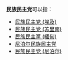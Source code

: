 '''民族民主党'''可以指：
* [[民族民主党_(埃及)|民族民主党 (埃及)]]
* [[民族民主党_(苏里南)|民族民主党 (苏里南)]]
* [[民族民主黨_(緬甸)|民族民主黨 (緬甸)]]
* [[尼泊尔民族民主党|尼泊尔民族民主党]]
* [[民族民主党_(尼泊尔)|民族民主党 (尼泊尔)]]
{{disambig|Cat=五字政黨消歧義}}